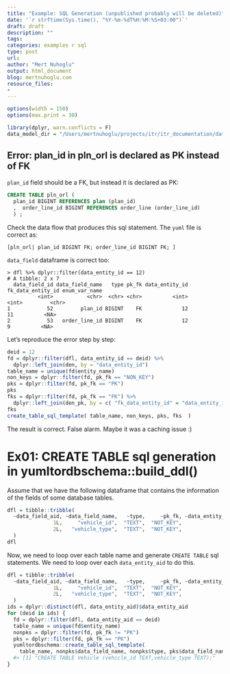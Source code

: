 ```yaml
---
title: "Example: SQL Generation (unpublished probably will be deleted)"
date: '`r strftime(Sys.time(), "%Y-%m-%dT%H:%M:%S+03:00")`'
draft: draft
description: ""
tags:
categories: examples r sql
type: post
url:
author: "Mert Nuhoglu"
output: html_document
blog: mertnuhoglu.com
resource_files:
-
---
```


<style>
  .main-container {
    max-width: 1600px !important;
  }
</style>

``` r
options(width = 150)
options(max.print = 30)
``` 

```r
library(dplyr, warn.conflicts = F)
data_model_dir = "/Users/mertnuhoglu/projects/itr/itr_documentation/data_model/"
```


## Error: plan_id in pln_orl is declared as PK instead of FK

`plan_id` field should be a FK, but instead it is declared as PK:

``` sql
CREATE TABLE pln_orl (
  plan_id BIGINT REFERENCES plan (plan_id)
  ,  order_line_id BIGINT REFERENCES order_line (order_line_id)
  ) ;
``` 

Check the data flow that produces this sql statement. The `yuml` file is correct as:

    [pln_orl| plan_id BIGINT FK; order_line_id BIGINT FK; ]

`data_field` dataframe is correct too:

    > dfl %>% dplyr::filter(data_entity_id == 12)
    # A tibble: 2 x 7
      data_field_id data_field_name   type pk_fk data_entity_id fk_data_entity_id enum_var_name
              <int>           <chr>  <chr> <chr>          <int>             <int>         <chr>
    1            52         plan_id BIGINT    FK             12                11          <NA>
    2            53   order_line_id BIGINT    FK             12                 9          <NA>

Let's reproduce the error step by step:

``` r
deid = 12
fd = dplyr::filter(dfl, data_entity_id == deid) %>%
  dplyr::left_join(den, by = "data_entity_id")
table_name = unique(fd$entity_name)
non_keys = dplyr::filter(fd, pk_fk == "NON_KEY")
pks = dplyr::filter(fd, pk_fk == "PK")
pks
fks = dplyr::filter(fd, pk_fk == "FK") %>%
  dplyr::left_join(den_pk, by = c( "fk_data_entity_id" = "data_entity_id" ))
fks
create_table_sql_template( table_name, non_keys, pks, fks  )
``` 

The result is correct. False alarm. Maybe it was a caching issue :)

# Ex01: CREATE TABLE sql generation in yumltordbschema::build_ddl()

Assume that we have the following dataframe that contains the information of the fields of some database tables.

```r
dfl = tibble::tribble(
  ~data_field_aid, ~data_field_name,   ~type,     ~pk_fk, ~data_entity_aid, ~entity_name,
               1L,     "vehicle_id",  "TEXT",  "NOT_KEY",               1L,    "Vehicle",
               2L,   "vehicle_type",  "TEXT",  "NOT_KEY",               1L,    "Vehicle"
  )
dfl
```

Now, we need to loop over each table name and generate `CREATE TABLE` sql statements. We need to loop over each `data_entity_aid` to do this.

``` r
dfl = tibble::tribble(
  ~data_field_aid, ~data_field_name,   ~type,     ~pk_fk, ~data_entity_aid, ~entity_name,
               1L,     "vehicle_id",  "TEXT",  "NOT_KEY",               1L,    "Vehicle",
               2L,   "vehicle_type",  "TEXT",  "NOT_KEY",               1L,    "Vehicle"
  )
ids = dplyr::distinct(dfl, data_entity_aid)$data_entity_aid
for (deid in ids) {
  fd = dplyr::filter(dfl, data_entity_aid == deid)
  table_name = unique(fd$entity_name)
  nonpks = dplyr::filter(fd, pk_fk != "PK")
  pks = dplyr::filter(fd, pk_fk == "PK")
  yumltordbschema::create_table_sql_template( 
    table_name, nonpks$data_field_name, nonpks$type, pks$data_field_name )
  #> [1] "CREATE TABLE Vehicle (vehicle_id TEXT,vehicle_type TEXT);"
}
```

